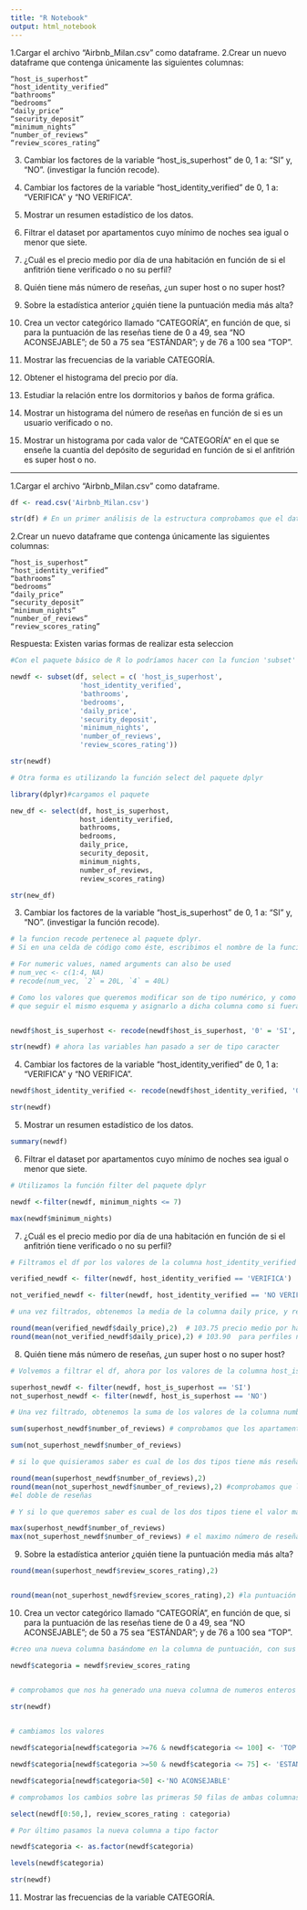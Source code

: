 ---
title: "R Notebook"
output: html_notebook
---

1.Cargar el archivo “Airbnb_Milan.csv” como dataframe.
2.Crear un nuevo dataframe que contenga únicamente las siguientes columnas:

    “host_is_superhost”
    “host_identity_verified”
    “bathrooms”
    “bedrooms”
    “daily_price”
    “security_deposit”
    “minimum_nights”
    “number_of_reviews”
    “review_scores_rating”

3. Cambiar los factores de la variable “host_is_superhost” de 0, 1 a: “SI” y, “NO”. (investigar la función recode).
4. Cambiar los factores de la variable “host_identity_verified” de 0, 1 a: “VERIFICA” y “NO VERIFICA”.
5. Mostrar un resumen estadístico de los datos.
6. Filtrar el dataset por apartamentos cuyo mínimo de noches sea igual o menor que siete.
7. ¿Cuál es el precio medio por día de una habitación en función de si el anfitrión tiene verificado o no su perfil?
8. Quién tiene más número de reseñas, ¿un super host o no super host?
9. Sobre la estadística anterior ¿quién tiene la puntuación media más alta?
10. Crea un vector categórico llamado “CATEGORÍA”, en función de que, si para la puntuación de las reseñas tiene de 0 a 49, sea “NO ACONSEJABLE”; de 50 a 75 sea “ESTÁNDAR”; y de 76 a 100 sea “TOP”.

11. Mostrar las frecuencias de la variable CATEGORÍA.
12. Obtener el histograma del precio por día.
13. Estudiar la relación entre los dormitorios y baños de forma gráfica.
14. Mostrar un histograma del número de reseñas en función de si es un usuario verificado o no.
15. Mostrar un histograma por cada valor de “CATEGORÍA” en el que se enseñe la cuantía del depósito de seguridad en función de si el anfitrión es super host o no.

------------------------------------------------------------------------------------------------------------------------------


1.Cargar el archivo “Airbnb_Milan.csv” como dataframe.

```{r}
df <- read.csv('Airbnb_Milan.csv')

str(df) # En un primer análisis de la estructura comprobamos que el dataset tiene 9322 objetos o filas, por 61 variables o columnas 
```


2.Crear un nuevo dataframe que contenga únicamente las siguientes columnas:

    “host_is_superhost”
    “host_identity_verified”
    “bathrooms”
    “bedrooms”
    “daily_price”
    “security_deposit”
    “minimum_nights”
    “number_of_reviews”
    “review_scores_rating”

Respuesta: Existen varias formas de realizar esta seleccion

```{r}
#Con el paquete básico de R lo podríamos hacer con la funcion 'subset' para crear un subconjunto con dichas columnas

newdf <- subset(df, select = c( 'host_is_superhost',
                 'host_identity_verified',
                 'bathrooms',
                 'bedrooms',
                 'daily_price',
                 'security_deposit',
                 'minimum_nights',
                 'number_of_reviews',
                 'review_scores_rating'))

str(newdf)
```



```{r}

# Otra forma es utilizando la función select del paquete dplyr

library(dplyr)#cargamos el paquete

new_df <- select(df, host_is_superhost,
                 host_identity_verified,
                 bathrooms,
                 bedrooms,
                 daily_price,
                 security_deposit,
                 minimum_nights,
                 number_of_reviews,
                 review_scores_rating)

str(new_df)
```

3. Cambiar los factores de la variable “host_is_superhost” de 0, 1 a: “SI” y, “NO”. (investigar la función recode).

```{r}
# la funcion recode pertenece al paquete dplyr.
# Si en una celda de código como éste, escribimos el nombre de la función y pulsamos F1, nos aparece un texto de ayuda 

# For numeric values, named arguments can also be used
# num_vec <- c(1:4, NA)
# recode(num_vec, `2` = 20L, `4` = 40L)

# Como los valores que queremos modificar son de tipo numérico, y como una columna de un dataframe es un vector, sólo tenemos 
# que seguir el mismo esquema y asignarlo a dicha columna como si fuera una nueva variable.


newdf$host_is_superhost <- recode(newdf$host_is_superhost, '0' = 'SI', '1' = 'NO')

str(newdf) # ahora las variables han pasado a ser de tipo caracter
```


4. Cambiar los factores de la variable “host_identity_verified” de 0, 1 a: “VERIFICA” y “NO VERIFICA”.


```{r}
newdf$host_identity_verified <- recode(newdf$host_identity_verified, '0' = 'VERIFICA', '1' = 'NO VERIFICA')

str(newdf)
```

5. Mostrar un resumen estadístico de los datos.

```{r}
summary(newdf)
```


6. Filtrar el dataset por apartamentos cuyo mínimo de noches sea igual o menor que siete.

```{r}
# Utilizamos la función filter del paquete dplyr

newdf <-filter(newdf, minimum_nights <= 7)

max(newdf$minimum_nights)
```

7. ¿Cuál es el precio medio por día de una habitación en función de si el anfitrión tiene verificado o no su perfil?


```{r}
# Filtramos el df por los valores de la columna host_identity_verified

verified_newdf <- filter(newdf, host_identity_verified == 'VERIFICA')

not_verified_newdf <- filter(newdf, host_identity_verified == 'NO VERIFICA')

# una vez filtrados, obtenemos la media de la columna daily price, y redondeamos el resultado a 2 decimales máximo

round(mean(verified_newdf$daily_price),2)  # 103.75 precio medio por habitación para perfiles verificados
round(mean(not_verified_newdf$daily_price),2) # 103.90  para perfiles no verificados.
```


8. Quién tiene más número de reseñas, ¿un super host o no super host?

```{r}
# Volvemos a filtrar el df, ahora por los valores de la columna host_is_superhost

superhost_newdf <- filter(newdf, host_is_superhost == 'SI')
not_superhost_newdf <- filter(newdf, host_is_superhost == 'NO')

# Una vez filtrado, obtenemos la suma de los valores de la columna number_of_reviews

sum(superhost_newdf$number_of_reviews) # comprobamos que los apartamento superhost, en su conjunto, tienen más reseñas

sum(not_superhost_newdf$number_of_reviews)

```


```{r}
# si lo que quisieramos saber es cual de los dos tipos tiene más reseñas de media

round(mean(superhost_newdf$number_of_reviews),2)
round(mean(not_superhost_newdf$number_of_reviews),2) #comprobamos que los apartamentos no superhost tienen de media 
#el doble de reseñas
```
```{r}
# Y si lo que queremos saber es cual de los dos tipos tiene el valor máximo en número de reseñas para un apartamento

max(superhost_newdf$number_of_reviews)
max(not_superhost_newdf$number_of_reviews) # el maximo número de reseñas lo tiene un apartamento no superhost
```
9. Sobre la estadística anterior ¿quién tiene la puntuación media más alta?


```{r}

round(mean(superhost_newdf$review_scores_rating),2)


round(mean(not_superhost_newdf$review_scores_rating),2) #la puntuación media más alta (96.94) la tiene el conjunto NO superhost
```

10. Crea un vector categórico llamado “CATEGORÍA”, en función de que, si para la puntuación de las reseñas tiene de 0 a 49, sea “NO ACONSEJABLE”; de 50 a 75 sea “ESTÁNDAR”; y de 76 a 100 sea “TOP”.

```{r}

#creo una nueva columna basándome en la columna de puntuación, con sus mismos valores

newdf$categoria = newdf$review_scores_rating 


# comprobamos que nos ha generado una nueva columna de numeros enteros

str(newdf) 
      
```

```{r}
# cambiamos los valores 

newdf$categoria[newdf$categoria >=76 & newdf$categoria <= 100] <- 'TOP'

newdf$categoria[newdf$categoria >=50 & newdf$categoria <= 75] <- 'ESTANDAR'

newdf$categoria[newdf$categoria<50] <-'NO ACONSEJABLE'
```

```{r}
# comprobamos los cambios sobre las primeras 50 filas de ambas columnas (si no se ejecuta, probar en consola)

select(newdf[0:50,], review_scores_rating : categoria) 

```


```{r}
# Por último pasamos la nueva columna a tipo factor

newdf$categoria <- as.factor(newdf$categoria)

levels(newdf$categoria)

str(newdf)
```



11. Mostrar las frecuencias de la variable CATEGORÍA.



